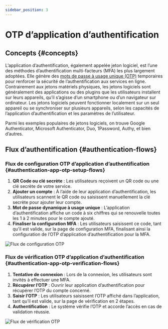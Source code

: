 ```yaml
---
sidebar_position: 3
---
```


# OTP d’application d’authentification

## Concepts \{#concepts}

L’application d’authentification, également appelée jeton logiciel, est l’une des méthodes d’authentification multi-facteurs (MFA) les plus largement adoptées. Elle génère des [mots de passe à usage unique (OTP)](https://auth.wiki/otp) temporaires pour renforcer la sécurité de l’authentification aux services en ligne. Contrairement aux jetons matériels physiques, les jetons logiciels sont généralement des applications ou des plugins que les utilisateurs installent sur leurs appareils, qu’il s’agisse d’un smartphone ou d’un navigateur sur ordinateur. Les jetons logiciels peuvent fonctionner localement sur un seul appareil ou se synchroniser sur plusieurs appareils, selon les capacités de l’application d’authentification et les paramètres de l’utilisateur.

Parmi les exemples populaires de jetons logiciels, on trouve Google Authenticator, Microsoft Authenticator, Duo, 1Password, Authy, et bien d’autres.

## Flux d’authentification \{#authentication-flows}

### Flux de configuration OTP d’application d’authentification \{#authentication-app-otp-setup-flows}

1. **QR Code ou clé secrète** : Les utilisateurs reçoivent un QR code ou une clé secrète de votre service.
2. **Ajouter un compte** : À l’aide de leur application d’authentification, les utilisateurs scannent le QR code ou saisissent manuellement la clé secrète pour ajouter leur compte.
3. **Mot de passe dynamique à usage unique** : L’application d’authentification affiche un code à six chiffres qui se renouvelle toutes les 1 à 2 minutes pour le compte ajouté.
4. **Finaliser la configuration MFA** : Les utilisateurs saisissent ce code, tant qu’il est valide, sur la page de configuration MFA, finalisant ainsi la configuration de l’OTP d’application d’authentification pour la MFA.

<img src="/img/assets/otp-set-up-flow.png" alt="Flux de configuration OTP" />

### Flux de vérification OTP d’application d’authentification \{#authentication-app-otp-verification-flows}

1. **Tentative de connexion** : Lors de la connexion, les utilisateurs sont invités à effectuer une MFA.
2. **Récupérer l’OTP** : Ouvrir leur application d’authentification pour récupérer l’OTP du compte concerné.
3. **Saisir l’OTP** : Les utilisateurs saisissent l’OTP affiché dans l’application, tant qu’il est valide, sur la page de vérification en 2 étapes.
4. **Authentification** : Le système vérifie l’OTP et accorde l’accès en cas de validation réussie.

<img src="/img/assets/otp-verification-flow.png" alt="Flux de vérification OTP" />
